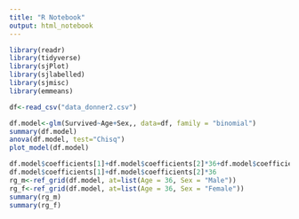 ---
title: "R Notebook"
output: html_notebook
---

```{r}
library(readr)
library(tidyverse)
library(sjPlot)
library(sjlabelled)
library(sjmisc)
library(emmeans)
```

```{r}
df<-read_csv("data_donner2.csv")
```

```{r}
df.model<-glm(Survived~Age+Sex,, data=df, family = "binomial")
summary(df.model)
anova(df.model, test="Chisq")
plot_model(df.model)
```

```{r}
df.model$coefficients[1]+df.model$coefficients[2]*36+df.model$coefficients[3]
df.model$coefficients[1]+df.model$coefficients[2]*36
rg_m<-ref_grid(df.model, at=list(Age = 36, Sex = "Male"))
rg_f<-ref_grid(df.model, at=list(Age = 36, Sex = "Female"))
summary(rg_m)
summary(rg_f)
```

